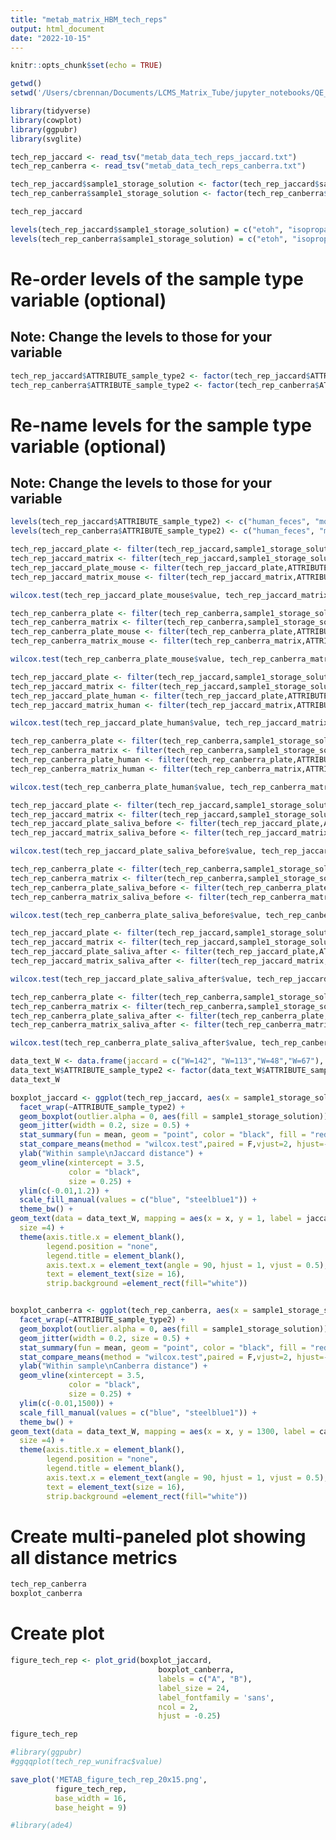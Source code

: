 ```yaml
---
title: "metab_matrix_HBM_tech_reps"
output: html_document
date: "2022-10-15"
---
```


```r
knitr::opts_chunk$set(echo = TRUE)
```

```r
getwd()
setwd('/Users/cbrennan/Documents/LCMS_Matrix_Tube/jupyter_notebooks/QE_DATA')
```

```r
library(tidyverse)
library(cowplot)
library(ggpubr)
library(svglite)
```

```r
tech_rep_jaccard <- read_tsv("metab_data_tech_reps_jaccard.txt")
tech_rep_canberra <- read_tsv("metab_data_tech_reps_canberra.txt")
```

```r
tech_rep_jaccard$sample1_storage_solution <- factor(tech_rep_jaccard$sample1_storage_solution, levels = c("etoh", "isopropanol"))
tech_rep_canberra$sample1_storage_solution <- factor(tech_rep_canberra$sample1_storage_solution, levels = c("etoh", "isopropanol"))
```

```r
tech_rep_jaccard
```

```r
levels(tech_rep_jaccard$sample1_storage_solution) = c("etoh", "isopropanol")
levels(tech_rep_canberra$sample1_storage_solution) = c("etoh", "isopropanol")
```

# Re-order levels of the sample type variable (optional)
## Note: Change the levels to those for your variable
```r
tech_rep_jaccard$ATTRIBUTE_sample_type2 <- factor(tech_rep_jaccard$ATTRIBUTE_sample_type2, levels = c("human_feces", "mouse_feces", "human_saliva_before_brushing", "human_saliva_after_brushing"))
tech_rep_canberra$ATTRIBUTE_sample_type2 <- factor(tech_rep_canberra$ATTRIBUTE_sample_type2, levels = c("human_feces", "mouse_feces", "human_saliva_before_brushing", "human_saliva_after_brushing"))
```

# Re-name levels for the sample type variable (optional)
## Note: Change the levels to those for your variable
```r
levels(tech_rep_jaccard$ATTRIBUTE_sample_type2) <- c("human_feces", "mouse_feces", "saliva_before_brush", "saliva_after_brush")
levels(tech_rep_canberra$ATTRIBUTE_sample_type2) <- c("human_feces", "mouse_feces", "saliva_before_brush", "saliva_after_brush")

```

```r
tech_rep_jaccard_plate <- filter(tech_rep_jaccard,sample1_storage_solution == "etoh")
tech_rep_jaccard_matrix <- filter(tech_rep_jaccard,sample1_storage_solution == "isopropanol")
tech_rep_jaccard_plate_mouse <- filter(tech_rep_jaccard_plate,ATTRIBUTE_sample_type2 == "mouse_feces")
tech_rep_jaccard_matrix_mouse <- filter(tech_rep_jaccard_matrix,ATTRIBUTE_sample_type2 == "mouse_feces")

wilcox.test(tech_rep_jaccard_plate_mouse$value, tech_rep_jaccard_matrix_mouse$value)
```

```r
tech_rep_canberra_plate <- filter(tech_rep_canberra,sample1_storage_solution == "etoh")
tech_rep_canberra_matrix <- filter(tech_rep_canberra,sample1_storage_solution == "isopropanol")
tech_rep_canberra_plate_mouse <- filter(tech_rep_canberra_plate,ATTRIBUTE_sample_type2 == "mouse_feces")
tech_rep_canberra_matrix_mouse <- filter(tech_rep_canberra_matrix,ATTRIBUTE_sample_type2 == "mouse_feces")

wilcox.test(tech_rep_canberra_plate_mouse$value, tech_rep_canberra_matrix_mouse$value)
```



```r
tech_rep_jaccard_plate <- filter(tech_rep_jaccard,sample1_storage_solution == "etoh")
tech_rep_jaccard_matrix <- filter(tech_rep_jaccard,sample1_storage_solution == "isopropanol")
tech_rep_jaccard_plate_human <- filter(tech_rep_jaccard_plate,ATTRIBUTE_sample_type2 == "human_feces")
tech_rep_jaccard_matrix_human <- filter(tech_rep_jaccard_matrix,ATTRIBUTE_sample_type2 == "human_feces")

wilcox.test(tech_rep_jaccard_plate_human$value, tech_rep_jaccard_matrix_human$value)
```

```r
tech_rep_canberra_plate <- filter(tech_rep_canberra,sample1_storage_solution == "etoh")
tech_rep_canberra_matrix <- filter(tech_rep_canberra,sample1_storage_solution == "isopropanol")
tech_rep_canberra_plate_human <- filter(tech_rep_canberra_plate,ATTRIBUTE_sample_type2 == "human_feces")
tech_rep_canberra_matrix_human <- filter(tech_rep_canberra_matrix,ATTRIBUTE_sample_type2 == "human_feces")

wilcox.test(tech_rep_canberra_plate_human$value, tech_rep_canberra_matrix_human$value)
```




```r
tech_rep_jaccard_plate <- filter(tech_rep_jaccard,sample1_storage_solution == "etoh")
tech_rep_jaccard_matrix <- filter(tech_rep_jaccard,sample1_storage_solution == "isopropanol")
tech_rep_jaccard_plate_saliva_before <- filter(tech_rep_jaccard_plate,ATTRIBUTE_sample_type2 == "saliva_before_brush")
tech_rep_jaccard_matrix_saliva_before <- filter(tech_rep_jaccard_matrix,ATTRIBUTE_sample_type2 == "saliva_before_brush")

wilcox.test(tech_rep_jaccard_plate_saliva_before$value, tech_rep_jaccard_matrix_saliva_before$value)
```

```r
tech_rep_canberra_plate <- filter(tech_rep_canberra,sample1_storage_solution == "etoh")
tech_rep_canberra_matrix <- filter(tech_rep_canberra,sample1_storage_solution == "isopropanol")
tech_rep_canberra_plate_saliva_before <- filter(tech_rep_canberra_plate,ATTRIBUTE_sample_type2 == "saliva_before_brush")
tech_rep_canberra_matrix_saliva_before <- filter(tech_rep_canberra_matrix,ATTRIBUTE_sample_type2 == "saliva_before_brush")

wilcox.test(tech_rep_canberra_plate_saliva_before$value, tech_rep_canberra_matrix_saliva_before$value)
```





```r
tech_rep_jaccard_plate <- filter(tech_rep_jaccard,sample1_storage_solution == "etoh")
tech_rep_jaccard_matrix <- filter(tech_rep_jaccard,sample1_storage_solution == "isopropanol")
tech_rep_jaccard_plate_saliva_after <- filter(tech_rep_jaccard_plate,ATTRIBUTE_sample_type2 == "saliva_after_brush")
tech_rep_jaccard_matrix_saliva_after <- filter(tech_rep_jaccard_matrix,ATTRIBUTE_sample_type2 == "saliva_after_brush")

wilcox.test(tech_rep_jaccard_plate_saliva_after$value, tech_rep_jaccard_matrix_saliva_after$value)
```

```r
tech_rep_canberra_plate <- filter(tech_rep_canberra,sample1_storage_solution == "etoh")
tech_rep_canberra_matrix <- filter(tech_rep_canberra,sample1_storage_solution == "isopropanol")
tech_rep_canberra_plate_saliva_after <- filter(tech_rep_canberra_plate,ATTRIBUTE_sample_type2 == "saliva_after_brush")
tech_rep_canberra_matrix_saliva_after <- filter(tech_rep_canberra_matrix,ATTRIBUTE_sample_type2 == "saliva_after_brush")

wilcox.test(tech_rep_canberra_plate_saliva_after$value, tech_rep_canberra_matrix_saliva_after$value)
```




```r
data_text_W <- data.frame(jaccard = c("W=142", "W=113","W=48","W=67"), canberra = c("W=81","W=56","W=47","W=41"), unifrac = c("W=127","W=114","W=56","W=92"), wunifrac = c("W=205","W=89","W=57","W=108"),x = 1.5, y = c(1,1,1,1), ATTRIBUTE_sample_type2 =c("human_feces", "mouse_feces" ,"saliva_before_brush", "saliva_after_brush"))
data_text_W$ATTRIBUTE_sample_type2 <- factor(data_text_W$ATTRIBUTE_sample_type2, levels = c("human_feces", "mouse_feces", "saliva_before_brush", "saliva_after_brush"))
data_text_W
```


```r
boxplot_jaccard <- ggplot(tech_rep_jaccard, aes(x = sample1_storage_solution, y = value)) +
  facet_wrap(~ATTRIBUTE_sample_type2) +
  geom_boxplot(outlier.alpha = 0, aes(fill = sample1_storage_solution)) +
  geom_jitter(width = 0.2, size = 0.5) +
  stat_summary(fun = mean, geom = "point", color = "black", fill = "red", shape = 21) +
  stat_compare_means(method = "wilcox.test",paired = F,vjust=2, hjust=-0.2,size =4) +
  ylab("Within sample\nJaccard distance") +
  geom_vline(xintercept = 3.5,
             color = "black",
             size = 0.25) +
  ylim(c(-0.01,1.2)) +
  scale_fill_manual(values = c("blue", "steelblue1")) +
  theme_bw() +
geom_text(data = data_text_W, mapping = aes(x = x, y = 1, label = jaccard),
  size =4) +
  theme(axis.title.x = element_blank(),
        legend.position = "none", 
        legend.title = element_blank(),
        axis.text.x = element_text(angle = 90, hjust = 1, vjust = 0.5),
        text = element_text(size = 16),
        strip.background =element_rect(fill="white"))


boxplot_canberra <- ggplot(tech_rep_canberra, aes(x = sample1_storage_solution, y = value)) +
  facet_wrap(~ATTRIBUTE_sample_type2) +
  geom_boxplot(outlier.alpha = 0, aes(fill = sample1_storage_solution)) +
  geom_jitter(width = 0.2, size = 0.5) +
  stat_summary(fun = mean, geom = "point", color = "black", fill = "red", shape = 21) +
  stat_compare_means(method = "wilcox.test",paired = F,vjust=2, hjust=-0.2,size =4) +
  ylab("Within sample\nCanberra distance") +
  geom_vline(xintercept = 3.5,
             color = "black",
             size = 0.25) +
  ylim(c(-0.01,1500)) +
  scale_fill_manual(values = c("blue", "steelblue1")) +
  theme_bw() +
geom_text(data = data_text_W, mapping = aes(x = x, y = 1300, label = canberra),
  size =4) +
  theme(axis.title.x = element_blank(),
        legend.position = "none", 
        legend.title = element_blank(),
        axis.text.x = element_text(angle = 90, hjust = 1, vjust = 0.5),
        text = element_text(size = 16),
        strip.background =element_rect(fill="white"))


```

# Create multi-paneled plot showing all distance metrics
#########################################################################################

```r
tech_rep_canberra
boxplot_canberra
```




# Create plot
```r
figure_tech_rep <- plot_grid(boxplot_jaccard,
                                 boxplot_canberra,
                                 labels = c("A", "B"),
                                 label_size = 24,
                                 label_fontfamily = 'sans',
                                 ncol = 2,
                                 hjust = -0.25)

```

```r
figure_tech_rep
```
```r
#library(ggpubr)
#ggqqplot(tech_rep_wunifrac$value)
```


```r
save_plot('METAB_figure_tech_rep_20x15.png',
          figure_tech_rep,
          base_width = 16,
          base_height = 9)
```

```r
#library(ade4)
```














